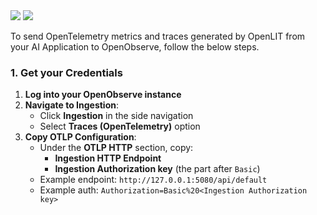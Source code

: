 <Frame>
  <img src="/images/openobserve-dashboard-1.png" />
  <img src="/images/openobserve-dashboard-2.png" />
</Frame>

To send OpenTelemetry metrics and traces generated by OpenLIT from your AI Application to OpenObserve, follow the below steps.

### 1. Get your Credentials

1. **Log into your OpenObserve instance**
1. **Navigate to Ingestion**:
   - Click **Ingestion** in the side navigation
   - Select **Traces (OpenTelemetry)** option
1. **Copy OTLP Configuration**:
   - Under the **OTLP HTTP** section, copy:
     - **Ingestion HTTP Endpoint**
     - **Ingestion Authorization key** (the part after `Basic`)
   - Example endpoint: `http://127.0.0.1:5080/api/default`
   - Example auth: `Authorization=Basic%20<Ingestion Authorization key>`
